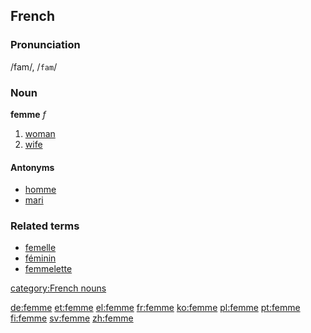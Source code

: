 ==French==
===Pronunciation===
/fam/, /<tt>fam</tt>/
===Noun===
'''femme''' ''f''

# [[woman]]
# [[wife]]

====Antonyms====
*[[homme]]
*[[mari]]

===Related terms===
*[[femelle]]
*[[féminin]]
*[[femmelette]]

[[category:French nouns]]

[[de:femme]]
[[et:femme]]
[[el:femme]]
[[fr:femme]]
[[ko:femme]]
[[pl:femme]]
[[pt:femme]]
[[fi:femme]]
[[sv:femme]]
[[zh:femme]]